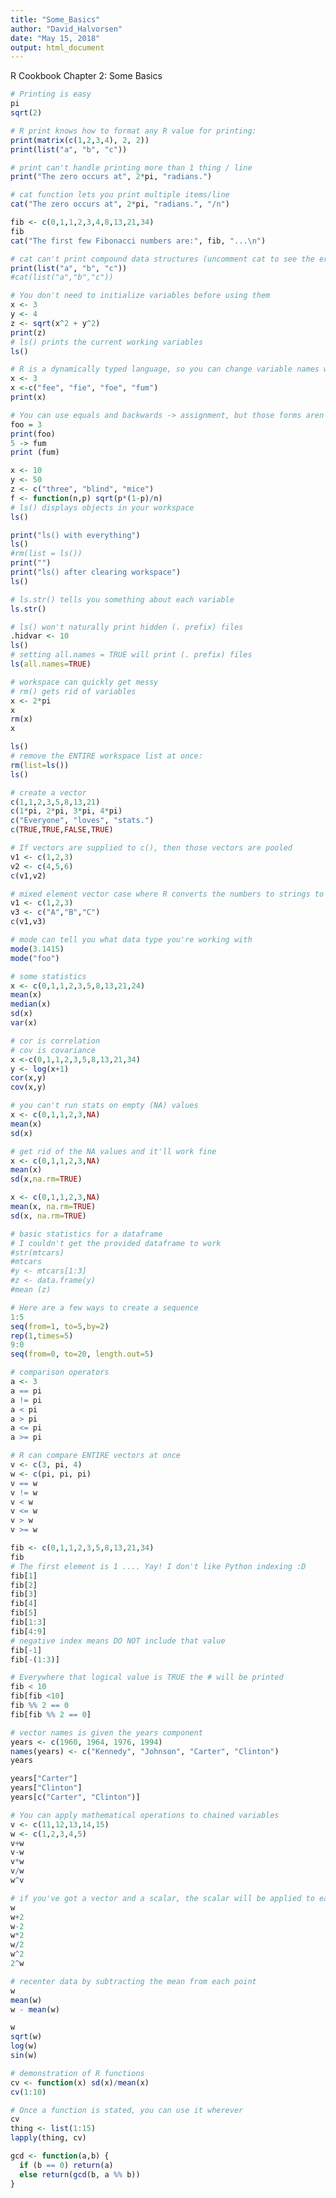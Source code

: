 ```yaml
---
title: "Some_Basics"
author: "David_Halvorsen"
date: "May 15, 2018"
output: html_document
---
```

R Cookbook Chapter 2: Some Basics
```r
# Printing is easy
pi
sqrt(2)
```
```r
# R print knows how to format any R value for printing:
print(matrix(c(1,2,3,4), 2, 2))
print(list("a", "b", "c"))
```
```r
# print can't handle printing more than 1 thing / line
print("The zero occurs at", 2*pi, "radians.")
```

```r
# cat function lets you print multiple items/line
cat("The zero occurs at", 2*pi, "radians.", "/n")
```

```r
fib <- c(0,1,1,2,3,4,8,13,21,34)
fib
cat("The first few Fibonacci numbers are:", fib, "...\n")
```

```r
# cat can't print compound data structures (uncomment cat to see the error message)
print(list("a", "b", "c"))
#cat(list("a","b","c"))
```

```r
# You don't need to initialize variables before using them
x <- 3
y <- 4
z <- sqrt(x^2 + y^2)
print(z)
# ls() prints the current working variables
ls()
```

```r
# R is a dynamically typed language, so you can change variable names whenever
x <- 3
x <-c("fee", "fie", "foe", "fum")
print(x)
```
```r
# You can use equals and backwards -> assignment, but those forms aren't recommended #confusion
foo = 3
print(foo)
5 -> fum
print (fum)
```

```r
x <- 10
y <- 50
z <- c("three", "blind", "mice")
f <- function(n,p) sqrt(p*(1-p)/n)
# ls() displays objects in your workspace
ls()
```
```r
print("ls() with everything")
ls()
#rm(list = ls())
print("")
print("ls() after clearing workspace")
ls()
```
```r
# ls.str() tells you something about each variable
ls.str()
```

```r
# ls() won't naturally print hidden (. prefix) files
.hidvar <- 10
ls()
# setting all.names = TRUE will print (. prefix) files
ls(all.names=TRUE)
```
```r
# workspace can quickly get messy
# rm() gets rid of variables
x <- 2*pi
x
rm(x)
x
```
```r
ls()
# remove the ENTIRE workspace list at once:
rm(list=ls())
ls()
```

```r
# create a vector
c(1,1,2,3,5,8,13,21)
c(1*pi, 2*pi, 3*pi, 4*pi)
c("Everyone", "loves", "stats.")
c(TRUE,TRUE,FALSE,TRUE)
```
```r
# If vectors are supplied to c(), then those vectors are pooled
v1 <- c(1,2,3)
v2 <- c(4,5,6)
c(v1,v2)
```
```r
# mixed element vector case where R converts the numbers to strings to match
v1 <- c(1,2,3)
v3 <- c("A","B","C")
c(v1,v3)
```
```r
# mode can tell you what data type you're working with
mode(3.1415)
mode("foo")
```
```r
# some statistics
x <- c(0,1,1,2,3,5,8,13,21,24)
mean(x)
median(x)
sd(x)
var(x)

```
```r
# cor is correlation
# cov is covariance
x <-c(0,1,1,2,3,5,8,13,21,34)
y <- log(x+1)
cor(x,y)
cov(x,y)
```
```r
# you can't run stats on empty (NA) values
x <- c(0,1,1,2,3,NA)
mean(x)
sd(x)

```
```r
# get rid of the NA values and it'll work fine
x <- c(0,1,1,2,3,NA)
mean(x)
sd(x,na.rm=TRUE)
```
```r
x <- c(0,1,1,2,3,NA)
mean(x, na.rm=TRUE)
sd(x, na.rm=TRUE)
```

```r
# basic statistics for a dataframe
# I couldn't get the provided dataframe to work
#str(mtcars)
#mtcars
#y <- mtcars[1:3]
#z <- data.frame(y)
#mean (z)

```

```r
# Here are a few ways to create a sequence
1:5
seq(from=1, to=5,by=2)
rep(1,times=5)
9:0
seq(from=0, to=20, length.out=5)
```

```r
# comparison operators
a <- 3
a == pi
a != pi
a < pi
a > pi
a <= pi
a >= pi
```
```r
# R can compare ENTIRE vectors at once
v <- c(3, pi, 4)
w <- c(pi, pi, pi)
v == w
v != w
v < w
v <= w
v > w
v >= w
```
```r
fib <- c(0,1,1,2,3,5,8,13,21,34)
fib
# The first element is 1 .... Yay! I don't like Python indexing :D
fib[1]
fib[2]
fib[3]
fib[4]
fib[5]
fib[1:3]
fib[4:9]
# negative index means DO NOT include that value
fib[-1]
fib[-(1:3)]
```
```r
# Everywhere that logical value is TRUE the # will be printed
fib < 10
fib[fib <10]
fib %% 2 == 0
fib[fib %% 2 == 0]
```

```r
# vector names is given the years component
years <- c(1960, 1964, 1976, 1994)
names(years) <- c("Kennedy", "Johnson", "Carter", "Clinton")
years
```
```r
years["Carter"]
years["Clinton"]
years[c("Carter", "Clinton")]
```

```r
# You can apply mathematical operations to chained variables
v <- c(11,12,13,14,15)
w <- c(1,2,3,4,5)
v+w
v-w
v*w
v/w
w^v
```
```r
# if you've got a vector and a scalar, the scalar will be applied to each element of the vector
w
w+2
w-2
w*2
w/2
w^2
2^w
```
```r
# recenter data by subtracting the mean from each point
w
mean(w)
w - mean(w)
```

```r
w
sqrt(w)
log(w)
sin(w)
```

```r
# demonstration of R functions
cv <- function(x) sd(x)/mean(x)
cv(1:10)
```

```r
# Once a function is stated, you can use it wherever
cv
thing <- list(1:15)
lapply(thing, cv)
```
```r
gcd <- function(a,b) {
  if (b == 0) return(a)
  else return(gcd(b, a %% b))
}
```





